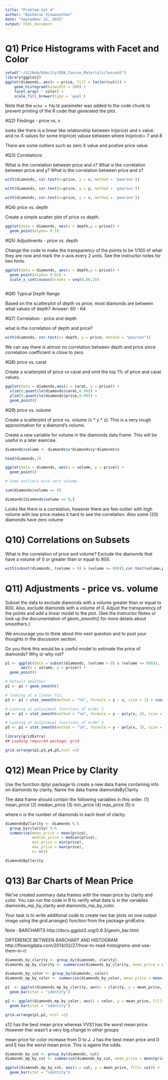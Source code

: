 ```yaml
---
title: "Problem Set 4"
author: "Baskaran Viswanathan"
date: "September 22, 2015"
output: html_document
---
```



# Q1) Price Histograms with Facet and Color


```r
setwd("~/GitHub/Udacity/EDA_Course_Materials/lesson5")
library(ggplot2)
ggplot(diamonds, aes(x = price, fill = factor(cut))) +
    geom_histogram(binwidth = 200) +
    facet_wrap( ~ color) +
    scale_fill_brewer(type = 'qual')
```

Note that the `echo = FALSE` parameter was added to the code chunk to prevent printing of the R code that generated the plot.

#Q2) Findings - price vs. x


looks like there is a linear like relationship between ln(price) and x value. and no X values for some ln(price) valuse between where ln(price)= 7 and 8

There are some outliers such as zero X value and postive price value.


#Q3) Correlations


What is the correlation between price and x?
What is the correlation between price and y?
What is the correlation between price and z?
```r
with(diamonds, cor.test(x=price, y = x, method = 'pearson'))

with(diamonds, cor.test(x=price, y = y, method = 'pearson'))

with(diamonds, cor.test(x=price, y = z, method = 'pearson'))

```


#Q4) price vs. depth


Create a simple scatter plot of price vs depth.

```r
ggplot(data = diamonds, aes(x = depth,y = price)) +
  geom_point(alpha= 0.5)
```


#Q5) Adjustments - price vs. depth


Change the code to make the transparency of the
points to be 1/100 of what they are now and mark
the x-axis every 2 units. See the instructor notes
for two hints.

```r
ggplot(data = diamonds, aes(x = depth,y = price)) +
  geom_point(alpha= 0.01) +
  scale_x_continuous(breaks = seq(0,80,2))
  
```


#Q6) Typical Depth Range


Based on the scatterplot of depth vs price, most diamonds are between what values of depth? Answer: 60 - 64


#Q7) Correlation - price and depth


what is the correlation of depth and price?

```r

with(diamonds, cor.test(x= depth, y = price, method = "pearson"))

```
We can say there is almost no correlation between depth and price since correlation coefficient is close to zero.


#Q8) price vs. carat


Create a scatterplot of price vs carat
and omit the top 1% of price and carat
values.

```r

ggplot(data = diamonds,aes(x = carat, y = price)) + 
  xlim(0,quantile(diamonds$carat,0.99)) +
  ylim(0,quantile(diamonds$price,0.99)) +
  geom_point()

```


#Q9) price vs. volume


Create a scatterplot of price vs. volume (x * y * z).
This is a very rough approximation for a diamond's volume.

Create a new variable for volume in the diamonds data frame.
This will be useful in a later exercise.

```r

diamonds$volume <- diamonds$x*diamonds$y*diamonds$z

head(diamonds,3)

ggplot(data = diamonds, aes(x = volume, y = price)) +
  geom_point()

# Some outliers with zero volume

sum(diamonds$volume == 0)

diamonds[diamonds$volume == 0,]

``` 
Looks like there is a correlation, however there are few outlier with high volume with low price makes it hard to see the correlation. Also some (20) diamonds have zero volume



# Q10) Correlations on Subsets


What is the correlation of price and volume? Exclude the diamonds that have a volume of 0 or greater than or equal to 800.

```r
with(subset(diamonds, (volume > 0) & (volume <= 800)),cor.test(volume,price))
```


# Q11) Adjustments - price vs. volume


Subset the data to exclude diamonds with a volume
greater than or equal to 800. Also, exclude diamonds
with a volume of 0. Adjust the transparency of the
points and add a linear model to the plot. (See the
Instructor Notes or look up the documentation of
geom_smooth() for more details about smoothers.)

We encourage you to think about this next question and
to post your thoughts in the discussion section.

Do you think this would be a useful model to estimate
the price of diamonds? Why or why not?


```r

p1 <- ggplot(data = subset(diamonds, (volume > 0) & (volume <= 800)),
       aes(x = volume, y = price)) +
  geom_point() 

# Default smoother
p2 <- p1 + geom_smooth()

# looking at a linear fit,
p3 <- p1 + stat_smooth(method = "lm", formula = y ~ x, size = 1) + coord_cartesian(ylim = c(0,20000))

# Looking at polynimoal functions of order 2
p4 <- p1 + stat_smooth(method = "lm", formula = y ~ poly(x, 2), size = 1) + coord_cartesian(ylim = c(0,20000))

# Looking at polynimoal functions of order 3
p5 <- p1 + stat_smooth(method = "lm", formula = y ~ poly(x, 3), size = 1) + coord_cartesian(ylim = c(0,20000))

library(gridExtra)
## Loading required package: grid

grid.arrange(p2,p3,p4,p5,ncol =2)

```

# Q12) Mean Price by Clarity


Use the function dplyr package
to create a new data frame containing
info on diamonds by clarity.
Name the data frame diamondsByClarity

The data frame should contain the following
variables in this order.
     (1) mean_price
     (2) median_price
     (3) min_price
     (4) max_price
     (5) n

where n is the number of diamonds in each
level of clarity.

```r
diamondsByClarity <- diamonds %.%
  group_by(clarity) %.%
  summarise(mean_price = mean(price), 
            median_price = median(price), 
            min_price = min(price), 
            max_price = max(price), 
            n= n())

diamondsByClarity

``` 


# Q13) Bar Charts of Mean Price


We've created summary data frames with the mean price
by clarity and color. You can run the code in R to
verify what data is in the variables diamonds_mp_by_clarity
and diamonds_mp_by_color.

Your task is to write additional code to create two bar plots
on one output image using the grid.arrange() function from the package
gridExtra.

Note : BARCHARTS http://docs.ggplot2.org/0.9.3/geom_bar.html 

DIFFERENCE BETWEEN BARCHART AND HISTOGRAM http://flowingdata.com/2014/02/27/how-to-read-histograms-and-use-them-in-r/


```r
diamonds_by_clarity <- group_by(diamonds, clarity)
diamonds_mp_by_clarity <- summarise(diamonds_by_clarity, mean_price = mean(price))

diamonds_by_color <- group_by(diamonds, color)
diamonds_mp_by_color <- summarise(diamonds_by_color, mean_price = mean(price))

p1  <- ggplot(diamonds_mp_by_clarity, aes(x = clarity, y = mean_price, fill= clarity)) +
  geom_bar(stat = "identity")

p2 <- ggplot(diamonds_mp_by_color, aes(x = color, y = mean_price, fill= color)) +
  geom_bar(stat = "identity")

grid.arrange(p1,p2, ncol =2)

``` 

s12 has the best mean price whereas VVS1 has the worst mean price. However ther wasn't a very big change in other groups

mean price for color increase from D to J. J has the best mean price and D and E has the worst mean price. This is agains the odds.


``` r
diamonds_by_cut <- group_by(diamonds, cut)
diamonds_mp_by_cut <- summarise(diamonds_by_cut, mean_price = mean(price))

ggplot(diamonds_mp_by_cut, aes(x = cut, y = mean_price, fill= cut)) +
  geom_bar(stat = "identity")
  
```
